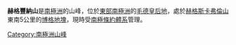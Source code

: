 {{Coord|72|45|S|3|33|W|source:GNIS|display=title}}

'''赫格豐納山'''是[[南極洲|南極洲]]的山峰，位於[[東部南極洲|東部南極洲]]的[[毛德皇后地|毛德皇后地]]，處於[[赫格斯卡弗倫山|赫格斯卡弗倫山]]東南5公里的[[博格地塊|博格地塊]]，現時受[[南極條約體系|南極條約體系]]管理。

{{Antarctica-geo-stub}}
[[Category:南極洲山峰|Category:南極洲山峰]]